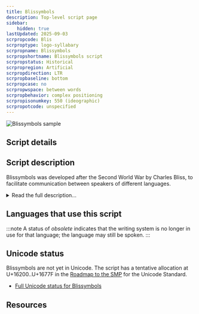 ```yaml
---
title: Blissymbols
description: Top-level script page
sidebar:
    hidden: true
lastUpdated: 2025-09-03
scrpropcode: Blis
scrproptype: logo-syllabary
scrpropname: Blissymbols
scrpropshortname: Blissymbols script
scrpropstatus: Historical
scrpropregion: Artificial
scrpropdirection: LTR
scrpropbaseline: bottom
scrpropcase: no
scrpropwspace: between words
scrpropbehavior: complex positioning
scrpropisonumkey: 550 (ideographic)
scrpropotcode: unspecified
---
```



![Blissymbols sample](../images/blis-sample.jpg "Various Bliss symbols")

## Script details

<ScriptDetails />

## Script description

Blissymbols was developed after the Second World War by Charles Bliss, to facilitate communication between speakers of different languages.

<details>
<summary>Read the full description...</summary>It has also been used to help people with severe speech impediments to communicate without the need to speak, although Bliss did not approve of this usage. It is used in particular by people who struggle both to speak and to read or spell. The system consists of 4,000 symbols representing various abstract and concrete concepts. The symbols are not related in any way to the pronunciation of a word, so can be used in conjunction with any spoken language.

The symbols are derived from standard geometric shapes and are either pictographs, such as a jagged line to represent the concept _electricity_, or ideographs, such as a triangle to represent the concept _creation_.

Symbols can be combined to represent additional concepts, for example, the symbols for _house_ and _money_ can be combined to represent _bank_. In these cases, there is a correct, standardized order in which to write the combinations of symbols.

Symbols can also be superimposed on top of one another, for example, the symbol for _mouth_ can be superimposed onto _nose_ to represent _taste_. Some symbols have an arbitrary shape, such as the articles _a/an_ and _this_.

The meaning of a symbol is determined not only by its shape but by its size. For example, a full-size circle represents the concept _sun_, and a half-size circle represents _mouth_. Sometimes visually similar symbols are also semantically related, for example a full-size upside-down ‘v’ represents _action_, but the same symbol half the size represents _activity_.

The position and orientation of a symbol can also affect its meaning. A horizontal dash at the [baseline](/reference/glossary#baseline) represents _ground_, but slightly higher it represents _sky_. A single symbol is also used to represent both _steam_ (pointing upwards) and _rain_ (pointing downwards).

Punctuation marks, similar to those used in the Latin script but sometimes differing in proportion, are also used. A space half the width of a symbol is left between a word and any following punctuation mark. A space the width of a symbol is left between two words.

Blissymbols does not benefit from the use of a wide variety of fonts, as consistency is important in order for the symbols to be understood.
</details>

## Languages that use this script

:::note
A status of _obsolete_ indicates that the writing system is no longer in use for that language; the language may still be spoken.
:::

<WsList script='Blis' wsMax='5' />

## Unicode status

Blissymbols are not yet in Unicode. The script has a tentative allocation at U+16200..U+1677F in the [Roadmap to the SMP](http://www.unicode.org/roadmaps/smp/) for the Unicode Standard.

- [Full Unicode status for Blissymbols](/scrlang/unicode/blis-unicode)



## Resources

<ScriptResources detailSummary='seemore' />

